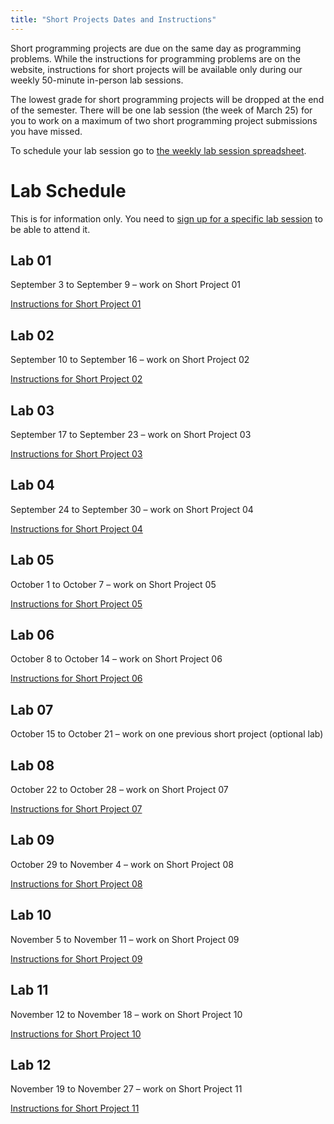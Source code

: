 ```yaml
---
title: "Short Projects Dates and Instructions"
---
```


Short programming projects are due on the same day as programming problems. While the instructions for programming problems are on the website, instructions for short projects will be available only during our weekly 50-minute in-person lab sessions. 

The lowest grade for short programming projects will be dropped at the end of the semester. There will be one lab session (the week of March 25) for you to work on a maximum of two short programming project submissions you have missed.

To schedule your lab session go to [the weekly lab session spreadsheet]().

# Lab Schedule

This is for information only. You need to [sign up for a specific lab session]() to be able to attend it.

## Lab 01

September 3 to September 9 -- work on Short Project 01

[Instructions for Short Project 01]()

## Lab 02

September 10 to September 16 -- work on Short Project 02

[Instructions for Short Project 02]()

## Lab 03

September 17 to September 23 -- work on Short Project 03

[Instructions for Short Project 03]()

## Lab 04

September 24 to September 30 -- work on Short Project 04

[Instructions for Short Project 04]()

## Lab 05

October 1 to October 7 --  work on Short Project 05

[Instructions for Short Project 05]()

## Lab 06

October 8 to October 14 -- work on Short Project 06

[Instructions for Short Project 06]()

## Lab 07

October 15 to October 21 -- work on one previous short project (optional lab)


## Lab 08

October 22 to October 28 --  work on Short Project 07

[Instructions for Short Project 07]()

## Lab 09

October 29 to November 4 -- work on Short Project 08

[Instructions for Short Project 08]()

## Lab 10

November 5 to November 11 -- work on Short Project 09

[Instructions for Short Project 09]()

## Lab 11

November 12 to November 18 -- work on Short Project 10

[Instructions for Short Project 10]()

## Lab 12

November 19 to November 27 --  work on Short Project 11

[Instructions for Short Project 11]()